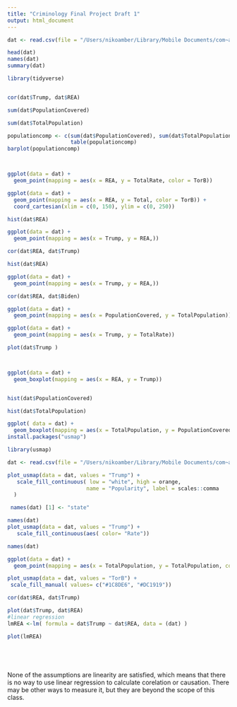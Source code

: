 ```yaml
---
title: "Criminology Final Project Draft 1"
output: html_document
---
```


```r
dat <- read.csv(file = "/Users/nikoamber/Library/Mobile Documents/com~apple~CloudDocs/Penn/Freshman Fall/Criminology/Final Project Data with Rates.csv")

head(dat)
names(dat)
summary(dat)

library(tidyverse)


cor(dat$Trump, dat$REA)

sum(dat$PopulationCovered)

sum(dat$TotalPopulation)

populationcomp <- c(sum(dat$PopulationCovered), sum(dat$TotalPopulation))
                    table(populationcomp)
barplot(populationcomp)



ggplot(data = dat) +
  geom_point(mapping = aes(x = REA, y = TotalRate, color = TorB))

ggplot(data = dat) +
  geom_point(mapping = aes(x = REA, y = Total, color = TorB)) +
  coord_cartesian(xlim = c(0, 150), ylim = c(0, 250))

hist(dat$REA)

ggplot(data = dat) +
  geom_point(mapping = aes(x = Trump, y = REA,))

cor(dat$REA, dat$Trump)

hist(dat$REA)

ggplot(data = dat) +
  geom_point(mapping = aes(x = Trump, y = REA,))

cor(dat$REA, dat$Biden)

ggplot(data = dat) +
  geom_point(mapping = aes(x = PopulationCovered, y = TotalPopulation))

ggplot(data = dat) +
  geom_point(mapping = aes(x = Trump, y = TotalRate))

plot(dat$Trump )



ggplot(data = dat) +
  geom_boxplot(mapping = aes(x = REA, y = Trump))


hist(dat$PopulationCovered)

hist(dat$TotalPopulation)

ggplot( data = dat) +
  geom_boxplot(mapping = aes(x = TotalPopulation, y = PopulationCovered))
install.packages("usmap")

library(usmap)

dat <- read.csv(file = "/Users/nikoamber/Library/Mobile Documents/com~apple~CloudDocs/Penn/Freshman Fall/Criminology/Final Project Data with Rates.csv")

plot_usmap(data = dat, values = "Trump") +
   scale_fill_continuous( low = "white", high = orange, 
                         name = "Popularity", label = scales::comma
  )

 names(dat) [1] <- "state"

names(dat)
plot_usmap(data = dat, values = "Trump") +
   scale_fill_continuous(aes( color= "Rate"))

names(dat)

ggplot(data = dat) +
  geom_point(mapping = aes(x = TotalPopulation, y = TotalPopulation, color = PopulationCovered))

plot_usmap(data = dat, values = "TorB") +
 scale_fill_manual( values= c("#1C8DE6", "#DC1919"))

cor(dat$REA, dat$Trump)

plot(dat$Trump, dat$REA)
#linear regression 
lmREA <-lm( formula = dat$Trump ~ dat$REA, data = (dat) )

plot(lmREA)



   
```

None of the assumptions are linearity are satisfied, which means that there is no way to use linear regression to calculate corelation or causation. There may be other ways to measure it, but they are beyond the scope of this class. 

